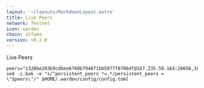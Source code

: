 ```yaml
---
layout: '~/layouts/MarkdownLayout.astro'
title: Live Peers
network: Testnet
icon: warden
chain: alfama
version: v0.2.0
---
```

Live Peers 

```
peers="1328be203b9cdbee6760b794671bb5977f8706df@167.235.59.164:26656,169c8c9b7eb1e9cde981bcfca51b5428e49dc01a@213.199.39.207:18656,cfc41ea1eb57932dc95f37ea9312451fd06d63d4@155.133.22.148:26656,395f3c90177bee9fc7f8ed022ab6df5167f49bd8@65.109.113.228:60556,3ae5e612e1cb72b4bee393517b58fb932e9f144f@37.252.186.201:26656,aef76fc25f10c50913fef69794c4bd859d2e72d9@5.78.107.130:26656,18c0cf1f2fcb1e3e00251da32e7720fcdd7b5fed@85.239.235.219:26656,4b32aec66d9e7d4906622e646242e90d9f08a60b@116.203.106.180:26656,89057c8e51fd3c3193c8792fae62e3d67f21ad13@75.119.133.228:26656,8e684d5c6f9cdef859431a6191a0635d27f771e8@84.247.165.17:26656"
sed -i.bak -e "s/^persistent_peers *=.*/persistent_peers = \"$peers\"/" $HOME/.warden/config/config.toml
```
